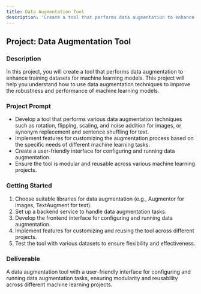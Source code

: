 ```yaml
---
title: Data Augmentation Tool
description: 'Create a tool that performs data augmentation to enhance training datasets for machine learning models.'
---
```


## Project: Data Augmentation Tool

### Description
In this project, you will create a tool that performs data augmentation to enhance training datasets for machine learning models. This project will help you understand how to use data augmentation techniques to improve the robustness and performance of machine learning models.

### Project Prompt
- Develop a tool that performs various data augmentation techniques such as rotation, flipping, scaling, and noise addition for images, or synonym replacement and sentence shuffling for text.
- Implement features for customizing the augmentation process based on the specific needs of different machine learning tasks.
- Create a user-friendly interface for configuring and running data augmentation.
- Ensure the tool is modular and reusable across various machine learning projects.

### Getting Started
1. Choose suitable libraries for data augmentation (e.g., Augmentor for images, TextAugment for text).
2. Set up a backend service to handle data augmentation tasks.
3. Develop the frontend interface for configuring and running data augmentation.
4. Implement features for customizing and reusing the tool across different projects.
5. Test the tool with various datasets to ensure flexibility and effectiveness.

### Deliverable
A data augmentation tool with a user-friendly interface for configuring and running data augmentation tasks, ensuring modularity and reusability across different machine learning projects.
